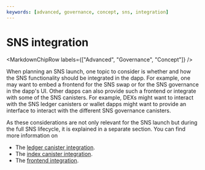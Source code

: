 ```yaml
---
keywords: [advanced, governance, concept, sns, integration]
---
```



# SNS integration

<MarkdownChipRow labels={["Advanced", "Governance", "Concept"]} />

When planning an SNS launch, one topic to consider is whether and how the SNS functionality should be integrated in the dapp.
For example, one may want to embed a frontend for the SNS swap or for the SNS governance in the dapp's UI.
Other dapps can also provide such a frontend or integrate with some of the SNS canisters.
For example, DEXs might want to interact with the SNS ledger canisters or wallet dapps might want to provide an interface to interact with the different SNS governance canisters.

As these considerations are not only relevant for the SNS launch but during the full SNS lifecycle, it is explained in a separate section.
You can find more information on
* The [ledger canister integration](../integrating/ledger-integration.mdx).
* The [index canister integration](../integrating/index-integration.mdx).
* The [frontend integration](../integrating/frontend-integration.mdx).
